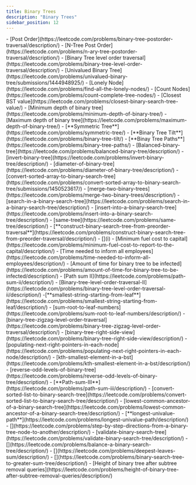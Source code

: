 ```yaml
---
title: Binary Trees
description: "Binary Trees"
sidebar_position: 12
---
```



<Tabs>
  <TabItem value={"Easy"}>
    - [Post Order](https://leetcode.com/problems/binary-tree-postorder-traversal/description/)
    - [N-Tree Post Order](https://leetcode.com/problems/n-ary-tree-postorder-traversal/description/)
    - [Binary Tree level order traversal](https://leetcode.com/problems/binary-tree-level-order-traversal/description/)
    - [Univalued Binary Tree](https://leetcode.com/problems/univalued-binary-tree/submissions/1444948925/)
    - [Lonely Node](https://leetcode.com/problems/find-all-the-lonely-nodes/)
    - [Count Nodes](https://leetcode.com/problems/count-complete-tree-nodes/)
    - [Closest BST value](https://leetcode.com/problems/closest-binary-search-tree-value/)
    - [Minimum depth of binary tree](https://leetcode.com/problems/minimum-depth-of-binary-tree/)
    - [Maximum depth of binary tree](https://leetcode.com/problems/maximum-depth-of-binary-tree/)
    - [**Symmetric Tree**](https://leetcode.com/problems/symmetric-tree/)
    - [**Binary Tree Tilt**](https://leetcode.com/problems/binary-tree-tilt/)
    - [**Binay Tree Paths**](https://leetcode.com/problems/binary-tree-paths/)
    - [Balanced-binary-tree](https://leetcode.com/problems/balanced-binary-tree/description/)
    - [invert-binary-tree](https://leetcode.com/problems/invert-binary-tree/description/)
    - [diameter-of-binary-tree](https://leetcode.com/problems/diameter-of-binary-tree/description/)
    - [convert-sorted-array-to-binary-search-tree](https://leetcode.com/problems/convert-sorted-array-to-binary-search-tree/submissions/1450523617/)
    - [merge-two-binary-trees](https://leetcode.com/problems/merge-two-binary-trees/description/)
    - [search-in-a-binary-search-tree](https://leetcode.com/problems/search-in-a-binary-search-tree/description/)
    - [insert-into-a-binary-search-tree](https://leetcode.com/problems/insert-into-a-binary-search-tree/description/)
    - [same-tree](https://leetcode.com/problems/same-tree/description/)
    - [**construct-binary-search-tree-from-preorder-traversal**](https://leetcode.com/problems/construct-binary-search-tree-from-preorder-traversal/description/)
    - [](i)
  </TabItem>
  <TabItem value={"Medium"}>
    - [Minimum fuel cost to capital](https://leetcode.com/problems/minimum-fuel-cost-to-report-to-the-capital/description/)
    - [Time needed to inform all employees](https://leetcode.com/problems/time-needed-to-inform-all-employees/description/)
    - [Amount of time for binary tree to be infected](https://leetcode.com/problems/amount-of-time-for-binary-tree-to-be-infected/description/)
    - [Path sum II](https://leetcode.com/problems/path-sum-ii/description/)
    - [Binary-tree-level-order-traversal-II](https://leetcode.com/problems/binary-tree-level-order-traversal-ii/description/)
    -[**smallest-string-starting-from-leaf**](https://leetcode.com/problems/smallest-string-starting-from-leaf/description/)
    - [sum-root-to-leaf-numbers](https://leetcode.com/problems/sum-root-to-leaf-numbers/description/)
    - [binary-tree-zigzag-level-order-traversal](https://leetcode.com/problems/binary-tree-zigzag-level-order-traversal/description/)
    - [binary-tree-right-side-view](https://leetcode.com/problems/binary-tree-right-side-view/description/)
    - [populating-next-right-pointers-in-each-node](https://leetcode.com/problems/populating-next-right-pointers-in-each-node/description/)
    - [kth-smallest-element-in-a-bst](https://leetcode.com/problems/kth-smallest-element-in-a-bst/description/)
    - [reverse-odd-levels-of-binary-tree](https://leetcode.com/problems/reverse-odd-levels-of-binary-tree/description/)
    - [**Path-sum-III**](https://leetcode.com/problems/path-sum-iii/description/)
    - [convert-sorted-list-to-binary-search-tree](https://leetcode.com/problems/convert-sorted-list-to-binary-search-tree/description/)
    - [lowest-common-ancestor-of-a-binary-search-tree](https://leetcode.com/problems/lowest-common-ancestor-of-a-binary-search-tree/description/)
    - [**longest-univalue-path**](https://leetcode.com/problems/longest-univalue-path/description/)
    - [](https://leetcode.com/problems/step-by-step-directions-from-a-binary-tree-node-to-another/description/)
    - [validate-binary-search-tree](https://leetcode.com/problems/validate-binary-search-tree/description/)
    - [](https://leetcode.com/problems/balance-a-binary-search-tree/description/)
    - [](https://leetcode.com/problems/deepest-leaves-sum/description/)
    - [](https://leetcode.com/problems/binary-search-tree-to-greater-sum-tree/description/)
  </TabItem>
  <TabItem value={"Hard"}>
    - [Height of binary tree after subtree removal queries](https://leetcode.com/problems/height-of-binary-tree-after-subtree-removal-queries/description/)
  </TabItem>
</Tabs>

